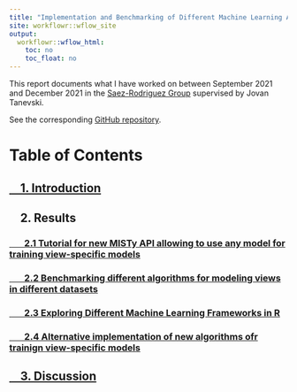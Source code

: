 ```yaml
---
title: "Implementation and Benchmarking of Different Machine Learning Algorithms for Training View-Specific Models in MISTy"
site: workflowr::wflow_site
output:
  workflowr::wflow_html:
    toc: no
    toc_float: no
---
```


This report documents what I have worked on between September 2021
and December 2021 in the [Saez-Rodriguez Group](https://saezlab.org) supervised
by Jovan Tanevski.

See the corresponding
[GitHub repository](https://github.com/schae211/mistyR/tree/as-function).

# Table of Contents

## [&nbsp;&nbsp;&nbsp; 1. Introduction](https://schae211.github.io/report/introduction.html)

## &nbsp;&nbsp;&nbsp; 2. Results

### [&nbsp;&nbsp;&nbsp;&nbsp;&nbsp;&nbsp; 2.1 Tutorial for new MISTy API allowing to use any model for training view-specific models](https://schae211.github.io/report/tutorial.html)

### [&nbsp;&nbsp;&nbsp;&nbsp;&nbsp;&nbsp; 2.2 Benchmarking different algorithms for modeling views in different datasets](https://schae211.github.io/report/benchmark.html)

### [&nbsp;&nbsp;&nbsp;&nbsp;&nbsp;&nbsp; 2.3 Exploring Different Machine Learning Frameworks in R](https://schae211.github.io/report/frameworks.html)

### [&nbsp;&nbsp;&nbsp;&nbsp;&nbsp;&nbsp; 2.4 Alternative implementation of new algorithms ofr trainign view-specific models](https://schae211.github.io/report/model_api.html)

## [&nbsp;&nbsp;&nbsp; 3. Discussion](https://schae211.github.io/report/conclusions.html)
